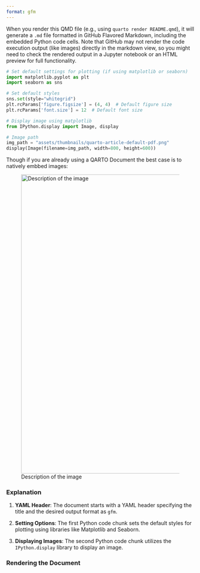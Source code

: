 ```yaml
---
format: gfm
---
```


<!-- README.md is generated from README.qmd. Please edit that file -->

When you render this QMD file (e.g., using `quarto render README.qmd`), it will generate a `.md` file formatted in GitHub Flavored Markdown, including the embedded Python code cells. Note that GitHub may not render the code execution output (like images) directly in the markdown view, so you might need to check the rendered output in a Jupyter notebook or an HTML preview for full functionality.

```python
# Set default settings for plotting (if using matplotlib or seaborn)
import matplotlib.pyplot as plt
import seaborn as sns

# Set default styles
sns.set(style="whitegrid")
plt.rcParams['figure.figsize'] = (4, 4)  # Default figure size
plt.rcParams['font.size'] = 12  # Default font size
```



```python
# Display image using matplotlib
from IPython.display import Image, display

# Image path
img_path = "assets/thumbnails/quarto-article-default-pdf.png"
display(Image(filename=img_path, width=800, height=600))

```


Though if you are already using a QARTO Document the best case is to natively embbed images:


![Description of the image](assets/thumbnails/quarto-article-default-pdf){width=800}




### Explanation

1. **YAML Header**: The document starts with a YAML header specifying the title and the desired output format as `gfm`.

2. **Setting Options**: The first Python code chunk sets the default styles for plotting using libraries like Matplotlib and Seaborn.

3. **Displaying Images**: The second Python code chunk utilizes the `IPython.display` library to display an image. 

### Rendering the Document

